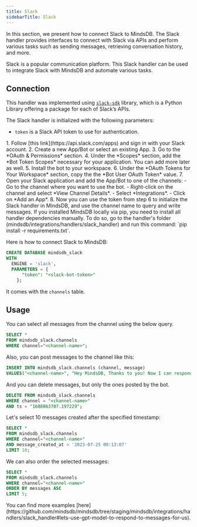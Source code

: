```yaml
---
title: Slack
sidebarTitle: Slack
---
```


In this section, we present how to connect Slack to MindsDB. The Slack handler provides interfaces to connect with Slack via APIs and perform various tasks such as sending messages, retrieving conversation history, and more.

Slack is a popular communication platform. This Slack handler can be used to integrate Slack with MindsDB and automate various tasks.

## Connection

This handler was implemented using [`slack-sdk`](https://slack.dev/python-slack-sdk/) library, which is a Python Library offering a package for each of Slack’s APIs.

The Slack handler is initialized with the following parameters:

* `token` is a Slack API token to use for authentication.

<Accordion title="How to Generate a Slack API Token" icon="slack" iconType="thin">
1. Follow [this link](https://api.slack.com/apps) and sign in with your Slack account.
2. Create a new App/Bot or select an existing App.
3. Go to the *OAuth & Permissions* section.
4. Under the *Scopes* section, add the *Bot Token Scopes* necessary for your application. You can add more later as well.
5. Install the bot to your workspace.
6. Under the *OAuth Tokens for Your Workspace* section, copy the the *Bot User OAuth Token* value.
7. Open your Slack application and add the App/Bot to one of the channels:
    - Go to the channel where you want to use the bot.
    - Right-click on the channel and select *View Channel Details*.
    - Select *Integrations*.
    - Click on *Add an App*.
8. Now you can use the token from step 6 to initialize the Slack handler in MindsDB, and use the channel name to query and write messages.
</Accordion>

<Tip>
If you installed MindsDB locally via pip, you need to install all handler dependencies manually. To do so, go to the handler's folder (mindsdb/integrations/handlers/slack_handler) and run this command: `pip install -r requirements.txt`.
</Tip>

Here is how to connect Slack to MindsDB:

```sql
CREATE DATABASE mindsdb_slack
WITH
  ENGINE = 'slack',
  PARAMETERS = {
      "token": "<slack-bot-token>"
    };
```

It comes with the `channels` table.

## Usage

You can select all messages from the channel using the below query.

```sql
SELECT *
FROM mindsdb_slack.channels
WHERE channel="<channel-name>";
```

Also, you can post messages to the channel like this:

```sql
INSERT INTO mindsdb_slack.channels (channel, message)
VALUES("<channel-name>", "Hey MindsDB, Thanks to you! Now I can respond to my Slack messages through SQL Queries.");
```

And you can delete messages, but only the ones posted by the bot.

```sql
DELETE FROM mindsdb_slack.channels
WHERE channel = "<channel-name>"
AND ts = "1688863707.197229";
```

Let's select 10 messages created after the specified timestamp:

```sql
SELECT *
FROM mindsdb_slack.channels
WHERE channel="<channel-name>"
AND message_created_at > '2023-07-25 00:13:07'
LIMIT 10;
```

We can also order the selected messages:

```sql
SELECT *
FROM mindsdb_slack.channels
WHERE channel="<channel-name>"
ORDER BY messages ASC
LIMIT 5;
```

<Info>
You can find more examples [here](https://github.com/mindsdb/mindsdb/tree/staging/mindsdb/integrations/handlers/slack_handler#lets-use-gpt-model-to-respond-to-messages-for-us).
</Info>
